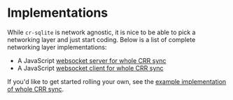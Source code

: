 # Implementations

While `cr-sqlite` is network agnostic, it is nice to be able to pick a networking layer and just start coding. Below is a list of complete networking layer implementations:

- A JavaScript [websocket server for whole CRR sync](/js/networking)
- A JavaScript [websocket client for whole CRR sync](/js/networking)

If you'd like to get started rolling your own, see the [example implementation of whole CRR sync](./whole-crr-sync).
